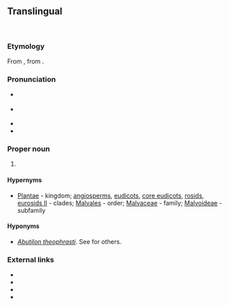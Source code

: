 {{also|abutilon}}
==Translingual==
{{wikipedia}}
[[Image:Abutilon darwini - Burvenich.jpg|thumb|{{taxlink|Abutilon darwinii|species|noshow=1}}]]
[[Image:Starr_040514-0250_Abutilon_grandifolium.jpg |{{taxlink|Abutilon grandifolium|species|noshow=1}}]]

===Etymology===
From {{etyl|NL.|mul}}, from {{etyl|ar|mul}} {{term|ابو طيلون|tr=’abū ṭīlūn|lang=ar}}.

===Pronunciation===
* {{a|RP}} {{IPA|/əˈbjuː.tɪˌlɒn/|lang=mul}}
* {{a|US}} {{IPA|/əˈbjutˌl̩ɑn/|/ˌæb.jəˈti.lɑn/|lang=mul}}
* {{rhymes|iːlɒn|lang=mul}}
* {{rhymes|uːtəlɑn|lang=mul}}

===Proper noun===
{{taxoninfl|i=1|g=n}}

# {{taxon|genus|family|Malvaceae|broadleaf flowering plants in the [[mallow]] family found in the [[torrid]] and [[temperate]] zones}}

====Hypernyms====
* {{sense|genus}} [[Plantae]] - kingdom; [[angiosperms]], [[eudicots]], [[core eudicots]], [[rosids]], [[eurosids II]]&nbsp;- clades; [[Malvales]]&nbsp;- order; [[Malvaceae]]&nbsp;- family; [[Malvoideae]]&nbsp;- subfamily

====Hyponyms====
* {{sense|genus}} ''[[Abutilon theophrasti]]''. See {{projectlink|wikipedia}} for others.

===External links===
* {{projectlink|wikipedia}}
* {{specieslite}}
* {{commonslite|Category:Abutilon}}
* {{R:USDA Plants|ABUTI}}